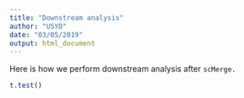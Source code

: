 ```yaml
---
title: "Downstream analysis"
author: "USYD"
date: "03/05/2019"
output: html_document
---
```


Here is how we perform downstream analysis after `scMerge.`

```r
t.test()
```

